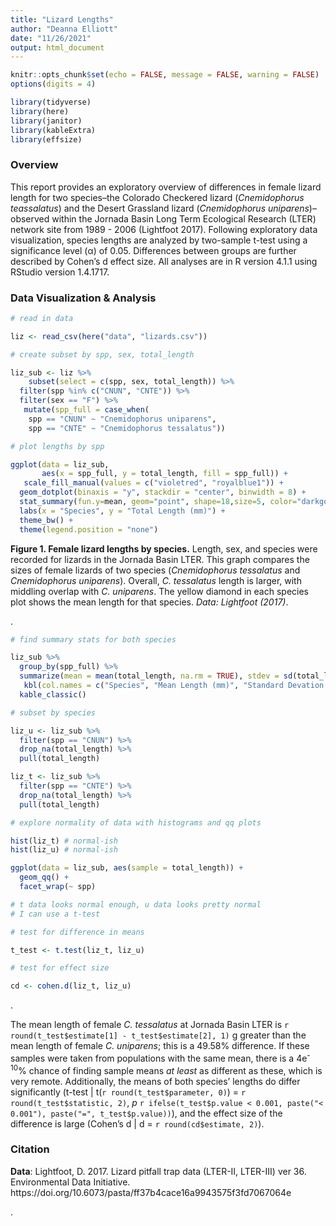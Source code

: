 ```yaml
---
title: "Lizard Lengths"
author: "Deanna Elliott"
date: "11/26/2021"
output: html_document
---
```


```r
knitr::opts_chunk$set(echo = FALSE, message = FALSE, warning = FALSE)
options(digits = 4)

library(tidyverse)
library(here)
library(janitor)
library(kableExtra)
library(effsize)
```

### Overview

This report provides an exploratory overview of differences in female lizard length for two species--the Colorado Checkered lizard (*Cnemidophorus teassalatus*) and the Desert Grassland lizard (*Cnemidophorus uniparens*)--observed within the Jornada Basin Long Term Ecological Research (LTER) network site from 1989 - 2006 (Lightfoot 2017). Following exploratory data visualization, species lengths are analyzed by two-sample t-test using a significance level (α) of 0.05. Differences between groups are further described by Cohen’s d effect size. All analyses are in R version 4.1.1 using RStudio version 1.4.1717.

### Data Visualization & Analysis

```r
# read in data

liz <- read_csv(here("data", "lizards.csv"))

# create subset by spp, sex, total_length

liz_sub <- liz %>% 
    subset(select = c(spp, sex, total_length)) %>% 
  filter(spp %in% c("CNUN", "CNTE")) %>% 
  filter(sex == "F") %>% 
   mutate(spp_full = case_when(
    spp == "CNUN" ~ "Cnemidophorus uniparens",
    spp == "CNTE" ~ "Cnemidophorus tessalatus"))
```

```r

# plot lengths by spp

ggplot(data = liz_sub,
       aes(x = spp_full, y = total_length, fill = spp_full)) +
   scale_fill_manual(values = c("violetred", "royalblue1")) +
  geom_dotplot(binaxis = "y", stackdir = "center", binwidth = 8) +
  stat_summary(fun.y=mean, geom="point", shape=18,size=5, color="darkgoldenrod1") +
  labs(x = "Species", y = "Total Length (mm)") +
  theme_bw() +
  theme(legend.position = "none")
```

**Figure 1. Female lizard lengths by species.** Length, sex, and species were recorded for lizards in the Jornada Basin LTER. This graph compares the sizes of female lizards of two species (*Cnemidophorus tessalatus* and *Cnemidophorus uniparens*). Overall, *C. tessalatus* length is larger, with middling overlap with *C. uniparens*. The yellow diamond in each species plot shows the mean length for that species. *Data: Lightfoot (2017)*.

.

```r
# find summary stats for both species 

liz_sub %>% 
  group_by(spp_full) %>%
  summarize(mean = mean(total_length, na.rm = TRUE), stdev = sd(total_length, na.rm = TRUE), sample = n()) %>% 
   kbl(col.names = c("Species", "Mean Length (mm)", "Standard Devation (mm)", "Sample Size"), caption = "<b> Table 1. Summary statistics for female lizard length.</b> Mean and standard deviation in mm, with sample sizes of the females of two lizard species observed at the Jornada Basin LTER. *Data: Lightfoot (2017)*.") %>% 
  kable_classic()
```

```r

# subset by species

liz_u <- liz_sub %>% 
  filter(spp == "CNUN") %>% 
  drop_na(total_length) %>% 
  pull(total_length)

liz_t <- liz_sub %>% 
  filter(spp == "CNTE") %>% 
  drop_na(total_length) %>% 
  pull(total_length)

# explore normality of data with histograms and qq plots

hist(liz_t) # normal-ish
hist(liz_u) # normal-ish

ggplot(data = liz_sub, aes(sample = total_length)) +
  geom_qq() +
  facet_wrap(~ spp)

# t data looks normal enough, u data looks pretty normal
# I can use a t-test
```

```r

# test for difference in means

t_test <- t.test(liz_t, liz_u)

# test for effect size

cd <- cohen.d(liz_t, liz_u)
```

.

The mean length of female *C. tessalatus* at Jornada Basin LTER is `r round(t_test$estimate[1] - t_test$estimate[2], 1)` g greater than the mean length of female *C. uniparens*; this is a 49.58% difference. If these samples were taken from populations with the same mean, there is a 4e^-10^% chance of finding sample means *at least* as different as these, which is very remote. Additionally, the means of both species' lengths do differ significantly (t-test | t(`r round(t_test$parameter, 0)`) = `r round(t_test$statistic, 2)`, *p* `r ifelse(t_test$p.value < 0.001, paste("< 0.001"), paste("=", t_test$p.value))`), and the effect size of the difference is large (Cohen's d |  d = `r round(cd$estimate, 2)`).

### Citation

**Data**: Lightfoot, D. 2017. Lizard pitfall trap data (LTER-II, LTER-III) ver 36. Environmental Data Initiative. https://doi.org/10.6073/pasta/ff37b4cace16a9943575f3fd7067064e 

.
